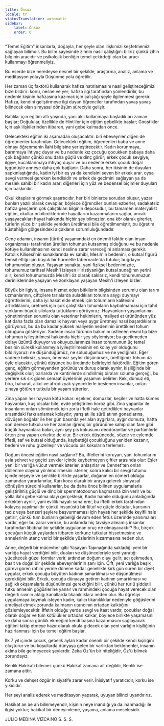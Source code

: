 ```yaml
---
title: Önsöz
locale: tr
statusTranslation: automatic
sidebar:
    label: Önsöz
    order: 0
---
```

“Temel Eğitim” insanlarla, doğayla, her şeyle olan ilişkimizi keşfetmemizi sağlayan bilimdir. Bu bilim sayesinde zihnin nasıl çalıştığını biliriz çünkü zihin bilginin aracıdır ve psikolojik benliğin temel çekirdeği olan bu aracı kullanmayı öğrenmeliyiz.

Bu eserde bize neredeyse nesnel bir şekilde, araştırma, analiz, anlama ve meditasyon yoluyla Düşünme yolu öğretilir.

Her zaman üç faktörü kullanarak hafıza hatırlamasını nasıl geliştireceğimizi bize bildirir: konu, nesne ve yer; hafıza ilgi tarafından yönlendirilir, bu nedenle kişinin hafızasına kazımak için çalıştığı şeyle ilgilenmesi gerekir. Hafıza, kendini geliştirmeye ilgi duyan öğrenciler tarafından yavaş yavaş bilinecek olan simyasal dönüşüm süreciyle gelişir.

Batılılar için eğitim altı yaşında, yani aklı kullanmaya başladıkları zaman başlar; Doğulular, özellikle de Hintliler için eğitim gebelikte başlar; Gnostikler için aşk ilişkilerinden itibaren, yani gebe kalmadan önce.

Gelecekteki eğitim iki aşamadan oluşacaktır: biri ebeveynler diğeri de öğretmenler tarafından. Gelecekteki eğitim, öğrenenleri baba ve anne olmayı öğrenmenin İlahi bilgisine yerleştirecektir. Kadın korunmaya, barınmaya ihtiyaç duyar ve bu nedenle kız çocuğu çocukken babaya daha çok bağlanır çünkü onu daha güçlü ve dinç görür; erkek çocuk sevgiye, ilgiye, kucaklanmaya ihtiyaç duyar ve bu nedenle erkek çocuk doğal içgüdüyle anneye daha çok bağlanır. Daha sonra, her ikisinin de duyuları sapkınlaştığında, kadın iyi bir eş ya da kendisini seven bir erkek arar, oysa sevgi vermesi gereken kendisidir ve erkek de geçimini sağlayan ya da meslek sahibi bir kadın arar; diğerleri için yüz ve bedensel biçimler duyuları için baskındır.

Okul kitaplarını görmek şaşırtıcıdır, her biri binlerce sorudan oluşur, yazar bunları yazılı olarak cevaplar, böylece öğrenciler bunları ezberler, sadakatsiz hafıza gençlerin çok çalıştıkları bilginin deposudur, bu tamamen materyalist eğitim, okullarını bitirdiklerinde hayatlarını kazanmalarını sağlar, ancak yaşayacakları hayat hakkında hiçbir şey bilmezler, ona kör olarak girerler, türlerin yüce bir şekilde yeniden üretilmesi bile öğretilmemiştir, bu öğretim küstahlığın gölgesindeki alçakların sorumluluğundadır.

Genç adamın, insanın (türün) yaşamındaki en önemli faktör olan insan organizması tarafından üretilen tohumun kutsanmış olduğunu ve bu nedenle kötüye kullanılmasının kendi nesline zarar vereceğini anlaması gerekir. Katolik Kilisesi'nin sunaklarında ev sahibi, Mesih'in bedenini, o kutsal figürü temsil ettiği için büyük bir hürmetle tabernacle'da tutulur; buğdayın tohumundan oluşur. Yaşayan sunakta, yani fiziksel bedenimizde, tohumumuz tarihsel Mesih'i izleyen Hıristiyanlığın kutsal sunağının yerini alır; kendi tohumumuzda Mesih'i öz olarak saklarız, kendi tohumumuzun derinliklerinde yaşayan ve zonklayan yaşayan Mesih'i izleyen bizler.

Büyük bir ilgiyle, insana hizmet eden bitkilerin bilgisinden sorumlu olan tarım uzmanlarının, çiftçilere tarlalarda suladıkları tohuma saygı duymayı öğrettiklerini, daha iyi hasat elde etmek için tohumların kalitesini artırdıklarını, üretmek için çok çalıştıkları tohumların kaybolmaması için tahıl stoklarını büyük silolarda tuttuklarını görüyoruz. Hayvanların yaşamlarının yönetiminden sorumlu olan veteriner hekimlerin, maliyeti et ürününden yüz kat daha fazla olan damızlık hayvan veya aygır üretmeyi nasıl başardıklarını görüyoruz, bu da bu kadar yüksek maliyetin nedeninin ürettikleri tohum olduğunu gösteriyor. Sadece insan türünün bakımını üstlenen resmi tıp bize tohumun iyileştirilmesi hakkında hiçbir şey söylemiyor; bu gecikmeden dolayı üzüntü duyuyor ve okuyucularımıza insan tohumunun üç temel besinin sürekli kullanımıyla iyileştirilmesinin en kolay yol olduğunu bildiriyoruz: ne düşündüğümüz, ne soluduğumuz ve ne yediğimiz. Eğer sadece belirsiz, yavan, önemsiz şeyler düşünürsek, ürettiğimiz tohum da öyle olacaktır, çünkü düşünce bu üretimde belirleyici faktördür. Eğitim gören genç, eğitim görmeyenden görünüş ve duruş olarak ayrılır, kişiliğinde bir değişiklik olur; barlarda ve kantinlerde sindirilmiş biraları soluma gerçeği, bu yerlere sık sık giden cemaat üyelerinin yaşamını belirler: Kek, domuz eti, bira, baharat, alkol ve afrodizyak yiyeceklerle beslenen insanlar, onları zinaya götüren tutkulu bir yaşam sürerler.

Zina yapan her hayvan kötü kokar: eşekler, domuzlar, keçiler ve hatta kümes hayvanları, kuş olsalar bile, evde yetiştirilen horoz gibi. Zina yapanlar ile insanların onları sömürmek için zorla iffetli hale getirdikleri hayvanlar arasındaki farkı anlamak kolaydır; yarış atı ile sürü atının gonadlarına, dövüşen boğalar ile her gün basında yer alan aygırlara, aygır domuza, hatta son derece tutkulu ve her zaman iğrenç bir görünüme sahip olan fare gibi küçük hayvanlara bakın, aynı şey pis kokusunu deodorantlar ve parfümlerle örten zina yapan erkekte de olur. Bir erkek düşüncede, sözde ve eylemde iffetli, saf ve kutsal olduğunda, kaybettiği çocukluğunu yeniden kazanır, bedeni ve ruhu güzelleşir ve vücudu pis kokularla terlemez.

Doğum öncesi eğitim nasıl sağlanır? Bu, iffetlerini koruyan, yani tohumlarını asla şehvet ve geçici zevkler içinde kaybetmeyen çiftler arasında olur: Eşler yeni bir varlığa vücut vermek isterler, anlaşırlar ve Cennet'ten onları döllenme olayına yönlendirmesini isterler, sonra kalıcı bir sevgi tutumu içinde neşeyle ve şenlikle birlikte yaşarlar, doğanın en cömert olduğu zamandan yararlanırlar, Karı koca olarak bir araya gelerek simyasal dönüşüm sürecini kullanırlar, bu da daha önce bilinen uygulamalarla geliştirilmiş güçlü ve dinç bir spermatozoonun kaçmasına izin verir ve bu yolla ilahi gebe kalma olayı gerçekleşir, Kadın hamile olduğunu anladığında erkekten ayrılır, yani evlilik hayatı sona erer, bu iffetli erkek tarafından kolayca yapılmalıdır çünkü insanüstü bir lütuf ve güçle doludur, karısının taciz veya benzeri şeylere başvurmaması için hayatı her şekilde keyifli hale getirir, çünkü tüm bunların gebeliği devam eden fetüs üzerinde yansımaları vardır, eğer bu zarar verirse, bu anlamda hiç tavsiye almamış insanlar tarafından libidinal bir şekilde uygulanan oruç ne olmayacaktır? Bu, birçok çocuğun küçük yaşlardan itibaren korkunç tutkular hissetmesine ve annelerinin utanç verici bir şekilde yüzlerinin kızarmasına neden olur.

Anne, değerli bir mücevher gibi Yaşayan Tapınağında sakladığı yeni bir varlığa hayat verdiğini bilir, duaları ve düşünceleriyle yeni yaratığı yüceltecek güzel formlar verir, ardından doğum olayı gelir; acı çekmeden, basit ve doğal bir şekilde ebeveynlerinin şanı için. Çift, yeni varlığa beşik görevi gören rahim yerine dönene kadar genellikle kırk gün süren bir diyet uygular, erkek çocuğu büyüten kadının şımartılması ve düşünülmesi gerektiğini bilir, Erkek, çocuğu dünyaya getiren kadının şımartılması ve sağlıklı okşamalarla düşünülmesi gerektiğini bilir, çünkü her türlü şiddetli tutku annenin göğüslerine yansır ve rahmindeki çocuğa hayat verecek olan değerli sıvının aktığı kanallarda tıkanıklıklara neden olur. Bu öğretiyi uygulamaya koymak isteyen kadın, kalıcı tıkanıklıklar nedeniyle göğüslerini ameliyat etmek zorunda kalmanın utancının ortadan kalktığını gözlemleyecektir. İffetin olduğu yerde sevgi ve itaat vardır, çocuklar doğal olarak doğar ve tüm kötülükler ortadan kalkar, böylece birlikte yaşamasını ve daha sonra günlük ekmeğini kendi başına kazanmasını sağlayacak eğitimi takip etmeye hazır olarak okula gidecek olan yeni varlığın kişiliğinin hazırlanması için bu temel eğitim başlar.

İlk 7 yıl içinde çocuk, gebelik ayları kadar önemli bir şekilde kendi kişiliğini oluşturur ve bu koşullarda dünyaya gelen bir varlıktan beklenenler, insanın aklına bile gelmeyecek şeylerdir. Zeka Öz'ün bir niteliğidir, Öz'ü bilmek zorundayız.

Benlik Hakikati bilemez çünkü Hakikat zamana ait değildir, Benlik ise zamana aittir.

Korku ve dehşet özgür inisiyatife zarar verir. İnisiyatif yaratıcıdır, korku ise yıkıcıdır.

Her şeyi analiz ederek ve meditasyon yaparak, uyuyan bilinci uyandırırız.

Hakikat an be an bilinmeyendir, kişinin neye inandığı ya da inanmadığı ile ilgisi yoktur; hakikat bir deneyimleme, yaşama, anlama meselesidir.

JULIO MEDINA VIZCAINO
S. S. S.
